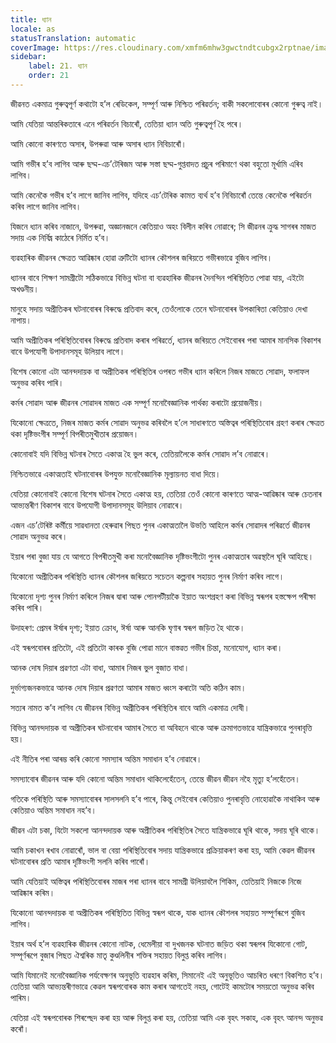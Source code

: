 ```yaml
---
title: ধ্যান
locale: as
statusTranslation: automatic
coverImage: https://res.cloudinary.com/xmfm6mhw3gwctndtcubgx2rptnae/image/upload/v1741354419/small_cover_la_gran_rebelion_28716e29d2.webp
sidebar:
    label: 21. ধ্যান
    order: 21
---
```

জীৱনত একমাত্ৰ গুৰুত্বপূৰ্ণ কথাটো হ’ল ৰেডিকেল, সম্পূৰ্ণ আৰু নিশ্চিত পৰিৱৰ্তন; বাকী সকলোবোৰৰ কোনো গুৰুত্ব নাই।

আমি যেতিয়া আন্তৰিকতাৰে এনে পৰিৱৰ্তন বিচাৰোঁ, তেতিয়া ধ্যান অতি গুৰুত্বপূৰ্ণ হৈ পৰে।

আমি কোনো কাৰণতে অসাৰ, উপৰুৱা আৰু অসাৰ ধ্যান নিবিচাৰোঁ।

আমি গভীৰ হ’ব লাগিব আৰু ছদ্ম-এচ’টেৰিজম আৰু সস্তা ছদ্ম-গুপ্তবাদত প্ৰচুৰ পৰিমাণে থকা বহুতো মূৰ্খামি এৰিব লাগিব।

আমি কেনেকৈ গভীৰ হ’ব লাগে জানিব লাগিব, যদিহে এচ’টেৰিক কামত ব্যৰ্থ হ’ব নিবিচাৰোঁ তেন্তে কেনেকৈ পৰিৱৰ্তন কৰিব লাগে জানিব লাগিব।

যিজনে ধ্যান কৰিব নাজানে, উপৰুৱা, অজ্ঞানজনে কেতিয়াও অহং বিলীন কৰিব নোৱাৰে; সি জীৱনৰ ক্ৰুদ্ধ সাগৰৰ মাজত সদায় এক নিৰ্বিঘ্ন কাঠেৰে নিৰ্মিত হ’ব।

ব্যৱহাৰিক জীৱনৰ ক্ষেত্ৰত আৱিষ্কাৰ হোৱা ত্ৰুটিটো ধ্যানৰ কৌশলৰ জৰিয়তে গভীৰভাৱে বুজিব লাগিব।

ধ্যানৰ বাবে শিক্ষণ সামগ্ৰীটো সঠিকভাৱে বিভিন্ন ঘটনা বা ব্যৱহাৰিক জীৱনৰ দৈনন্দিন পৰিস্থিতিত পোৱা যায়, এইটো অখণ্ডনীয়।

মানুহে সদায় অপ্ৰীতিকৰ ঘটনাবোৰৰ বিৰুদ্ধে প্ৰতিবাদ কৰে, তেওঁলোকে তেনে ঘটনাবোৰৰ উপকাৰিতা কেতিয়াও দেখা নাপায়।

আমি অপ্ৰীতিকৰ পৰিস্থিতিবোৰৰ বিৰুদ্ধে প্ৰতিবাদ কৰাৰ পৰিৱৰ্তে, ধ্যানৰ জৰিয়তে সেইবোৰৰ পৰা আমাৰ মানসিক বিকাশৰ বাবে উপযোগী উপাদানসমূহ উলিয়াব লাগে।

বিশেষ কোনো এটা আনন্দদায়ক বা অপ্ৰীতিকৰ পৰিস্থিতিৰ ওপৰত গভীৰ ধ্যান কৰিলে নিজৰ মাজতে সোৱাদ, ফলাফল অনুভৱ কৰিব পাৰি।

কৰ্মৰ সোৱাদ আৰু জীৱনৰ সোৱাদৰ মাজত এক সম্পূৰ্ণ মনোবৈজ্ঞানিক পাৰ্থক্য কৰাটো প্ৰয়োজনীয়।

যিকোনো ক্ষেত্ৰতে, নিজৰ মাজত কৰ্মৰ সোৱাদ অনুভৱ কৰিবলৈ হ’লে সাধাৰণতে অস্তিত্বৰ পৰিস্থিতিবোৰ গ্ৰহণ কৰাৰ ক্ষেত্ৰত থকা দৃষ্টিভংগীৰ সম্পূৰ্ণ বিপৰীতমুখীতাৰ প্ৰয়োজন।

কোনোবাই যদি বিভিন্ন ঘটনাৰ সৈতে একাত্ম হৈ ভুল কৰে, তেতিয়ালৈকে কৰ্মৰ সোৱাদ ল’ব নোৱাৰে।

নিশ্চিতভাৱে একাত্মতাই ঘটনাবোৰৰ উপযুক্ত মনোবৈজ্ঞানিক মূল্যায়নত বাধা দিয়ে।

যেতিয়া কোনোবাই কোনো বিশেষ ঘটনাৰ সৈতে একাত্ম হয়, তেতিয়া তেওঁ কোনো কাৰণতে আত্ম-আৱিষ্কাৰ আৰু চেতনাৰ আভ্যন্তৰীণ বিকাশৰ বাবে উপযোগী উপাদানসমূহ উলিয়াব নোৱাৰে।

এজন এচ’টেৰিষ্ট কৰ্মীয়ে সাৱধানতা হেৰুৱাৰ পিছত পুনৰ একাত্মতালৈ উভতি আহিলে কৰ্মৰ সোৱাদৰ পৰিৱৰ্তে জীৱনৰ সোৱাদ অনুভৱ কৰে।

ইয়াৰ পৰা বুজা যায় যে আগতে বিপৰীতমুখী কৰা মনোবৈজ্ঞানিক দৃষ্টিভংগীটো পুনৰ একাত্মতাৰ অৱস্থালৈ ঘূৰি আহিছে।

যিকোনো অপ্ৰীতিকৰ পৰিস্থিতি ধ্যানৰ কৌশলৰ জৰিয়তে সচেতন কল্পনাৰ সহায়ত পুনৰ নিৰ্মাণ কৰিব লাগে।

যিকোনো দৃশ্য পুনৰ নিৰ্মাণ কৰিলে নিজৰ দ্বাৰা আৰু পোনপটীয়াকৈ ইয়াত অংশগ্ৰহণ কৰা বিভিন্ন স্বৰূপৰ হস্তক্ষেপ পৰীক্ষা কৰিব পাৰি।

উদাহৰণ: প্ৰেমৰ ঈৰ্ষাৰ দৃশ্য; ইয়াত ক্ৰোধ, ঈৰ্ষা আৰু আনকি ঘৃণাৰ স্বৰূপ জড়িত হৈ থাকে।

এই স্বৰূপবোৰৰ প্ৰতিটো, এই প্ৰতিটো কাৰক বুজি পোৱা মানে বাস্তৱত গভীৰ চিন্তা, মনোযোগ, ধ্যান কৰা।

আনক দোষ দিয়াৰ প্ৰৱণতা এটা বাধা, আমাৰ নিজৰ ভুল বুজাত বাধা।

দুৰ্ভাগ্যজনকভাৱে আনক দোষ দিয়াৰ প্ৰৱণতা আমাৰ মাজত ধ্বংস কৰাটো অতি কঠিন কাম।

সত্যৰ নামত ক’ব লাগিব যে জীৱনৰ বিভিন্ন অপ্ৰীতিকৰ পৰিস্থিতিৰ বাবে আমি একমাত্ৰ দোষী।

বিভিন্ন আনন্দদায়ক বা অপ্ৰীতিকৰ ঘটনাবোৰ আমাৰ সৈতে বা অবিহনে থাকে আৰু ক্ৰমাগতভাৱে যান্ত্ৰিকভাৱে পুনৰাবৃত্তি হয়।

এই নীতিৰ পৰা আৰম্ভ কৰি কোনো সমস্যাৰ অন্তিম সমাধান হ’ব নোৱাৰে।

সমস্যাবোৰ জীৱনৰ আৰু যদি কোনো অন্তিম সমাধান থাকিলেহেঁতেন, তেন্তে জীৱন জীৱন নহৈ মৃত্যু হ’লহেঁতেন।

গতিকে পৰিস্থিতি আৰু সমস্যাবোৰৰ সালসলনি হ’ব পাৰে, কিন্তু সেইবোৰ কেতিয়াও পুনৰাবৃত্তি নোহোৱাকৈ নাথাকিব আৰু কেতিয়াও অন্তিম সমাধান নহ’ব।

জীৱন এটা চকা, যিটো সকলো আনন্দদায়ক আৰু অপ্ৰীতিকৰ পৰিস্থিতিৰ সৈতে যান্ত্ৰিকভাৱে ঘূৰি থাকে, সদায় ঘূৰি থাকে।

আমি চকাখন ৰখাব নোৱাৰোঁ, ভাল বা বেয়া পৰিস্থিতিবোৰ সদায় যান্ত্ৰিকভাৱে প্ৰক্ৰিয়াকৰণ কৰা হয়, আমি কেৱল জীৱনৰ ঘটনাবোৰৰ প্ৰতি আমাৰ দৃষ্টিভংগী সলনি কৰিব পাৰোঁ।

আমি যেতিয়াই অস্তিত্বৰ পৰিস্থিতিবোৰৰ মাজৰ পৰা ধ্যানৰ বাবে সামগ্ৰী উলিয়াবলৈ শিকিম, তেতিয়াই নিজকে নিজে আৱিষ্কাৰ কৰিম।

যিকোনো আনন্দদায়ক বা অপ্ৰীতিকৰ পৰিস্থিতিত বিভিন্ন স্বৰূপ থাকে, যাক ধ্যানৰ কৌশলৰ সহায়ত সম্পূৰ্ণৰূপে বুজিব লাগিব।

ইয়াৰ অৰ্থ হ’ল ব্যৱহাৰিক জীৱনৰ কোনো নাটক, ধেমেলীয়া বা দুখজনক ঘটনাত জড়িত থকা স্বৰূপৰ যিকোনো গোট, সম্পূৰ্ণৰূপে বুজাৰ পিছত ঐশ্বৰিক মাতৃ কুণ্ডলিনীৰ শক্তিৰ সহায়ত বিলুপ্ত কৰিব লাগিব।

আমি যিমানেই মনোবৈজ্ঞানিক পৰ্যবেক্ষণৰ অনুভূতি ব্যৱহাৰ কৰিম, সিমানেই এই অনুভূতিও আচৰিত ধৰণে বিকশিত হ’ব। তেতিয়া আমি আভ্যন্তৰীণভাৱে কেৱল স্বৰূপবোৰক কাম কৰাৰ আগতেই নহয়, গোটেই কামটোৰ সময়তো অনুভৱ কৰিব পাৰিম।

যেতিয়া এই স্বৰূপবোৰক শিৰশ্ছেদ কৰা হয় আৰু বিলুপ্ত কৰা হয়, তেতিয়া আমি এক বৃহৎ সকাহ, এক বৃহৎ আনন্দ অনুভৱ কৰোঁ।

